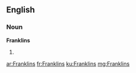 ==English==

===Noun===
'''Franklins'''

# {{plural of|Franklin}}

[[ar:Franklins]]
[[fr:Franklins]]
[[ku:Franklins]]
[[mg:Franklins]]